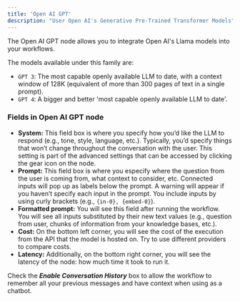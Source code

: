 ```yaml
---
title: 'Open AI GPT'
description: "User Open AI's Generative Pre-Trained Transformer Models"
---
```


The Open AI GPT node allows you to integrate Open AI's Llama models into your workflows.

The models available under this family are:

- ```GPT 3```: The most capable openly available LLM to date, with a context window of 128K (equivalent of more than 300 pages of text in a single prompt).
- ```GPT 4```: A bigger and better 'most capable openly available LLM to date'.

### Fields in Open AI GPT node

- **System:** This field box is where you specify how you’d like the LLM to respond (e.g., tone, style, language, etc.). Typically, you’d specify things that won’t change throughout the conversation with the user. This setting is part of the advanced settings that can be accessed by clicking the gear icon on the node.
- **Prompt:** This field box is where you especify where the question from the user is coming from, what context to consider, etc. Connected inputs will pop up as labels below the prompt. A warning will appear if you haven’t specify each input in the prompt. You include inputs by using curly brackets (e.g., ```{in-0}, {embed-0}```).
- **Formatted prompt:** You will see this field after running the workflow. You will see all inputs substituted by their new text values (e.g., question from user, chunks of information from your knowledge bases, etc.).
- **Cost:** On the bottom left corner, you will see the cost of the execution from the API that the model is hosted on. Try to use different providers to compare costs.
- **Latency:** Additionally, on the bottom right corner, you will see the latency of the node: how much time it took to run it.

<Note>

Check the **_Enable Conversation History_** box to allow the workflow to remember all your previous messages and have context when using as a chatbot.

</Note>